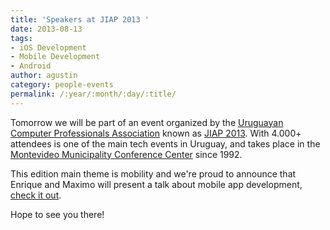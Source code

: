 ```yaml
---
title: 'Speakers at JIAP 2013 '
date: 2013-08-13
tags:
- iOS Development
- Mobile Development
- Android
author: agustin
category: people-events
permalink: /:year/:month/:day/:title/
---
```


<p>
  Tomorrow we will be part of an event organized by the <a href="http://www.asiap.org/AsIAP/" target="_blank">Uruguayan Computer Professionals Association</a> known as <a href="http://www.asiap.org/AsIAP/index.php/jiap" target="_blank">JIAP 2013</a>. With 4.000+ attendees is one of the main tech events in Uruguay, and takes place in the <a href="http://www.montevideo.gub.uy/empresas/centro-de-conferencias" target="_blank">Montevideo Municipality Conference Center</a> since 1992.
</p>
<p>
  This edition main theme is mobility and we're proud to announce that Enrique and Maximo will present a talk about mobile app development, <a href="http://www.asiap.org/AsIAP/index.php/programajiap2013/2854" target="_blank">check it out</a>.
</p>
<p>
  Hope to see you there!
</p>
